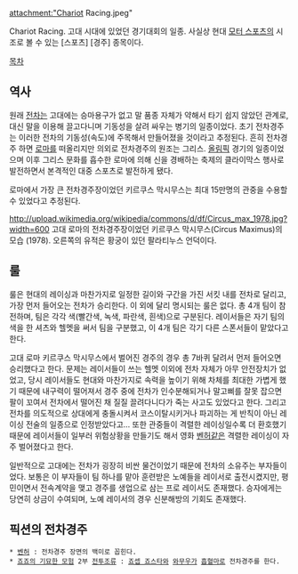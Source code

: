 attachment:"Chariot Racing.jpeg"

Chariot Racing. 고대 시대에 있었던 경기대회의 일종. 사실상 현대 [[모터 스포츠]]의 시조로 볼 수 있는 [스포츠] [경주] 종목이다. 

[[목차]]

== 역사 ==
원래 [[채리엇|전차]]는 고대에는 승마용구가 없고 말 품종 자체가 약해서 타기 쉽지 않았던 관계로, 대신 말을 이용해 끌고다니며 기동성을 살려 싸우는 병기의 일종이었다. 초기 전차경주는 이러한 전차의 기동성(속도)에 주목해서 만들어졌을 것이라고 추정된다. 흔히 전차경주 하면 [[로마]]를 떠올리지만 의외로 전차경주의 원조는 그리스. [[올림픽]] 경기의 일종이었으며 이후 그리스 문화를 흡수한 로마에 의해 신을 경배하는 축제의 클라이막스 행사로 발전하면서 본격적인 대중 스포츠로 발전하게 됐다.

로마에서 가장 큰 전차경주장이었던 키르쿠스 막시무스는 최대 15만명의 관중을 수용할 수 있었다고 추정된다. 

http://upload.wikimedia.org/wikipedia/commons/d/df/Circus_max_1978.jpg?width=600
고대 로마의 전차경주장이었던 키르쿠스 막시무스(Circus Maximus)의 모습 (1978). 오른쪽의 유적은 황궁이 있던 팔라티누스 언덕이다.

== 룰 ==
룰은 현대의 레이싱과 마찬가지로 일정한 길이와 구간을 가진 서킷 내를 전차로 달리고, 가장 먼저 들어오는 전차가 승리한다. 이 외에 달리 명시되는 룰은 없다. 총 4개 팀이 참전하며, 팀은 각각 색(빨간색, 녹색, 파란색, 흰색)으로 구분된다. 레이서들은 자기 팀의 색을 한 셔츠와 헬멧을 써서 팀을 구분했고, 이 4개 팀은 각기 다른 스폰서들이 맡았다고 한다.

고대 로마 키르쿠스 막시무스에서 벌어진 경주의 경우 총 7바퀴 달려서 먼저 들어오면 승리했다고 한다. 문제는 레이서들이 쓰는 헬멧 이외에 전차 자체가 아무 안전장치가 없었고, 당시 레이서들도 현대와 마찬가지로 속력을 높이기 위해 차체를 최대한 가볍게 했기 때문에 내구력이 떨어져서 경주 중에 전차가 인수분해되거나 말고삐를 잘못 잡으면 팔이 꼬여서 전차에서 떨어진 채 질질 끌려다니다가 죽는 사고도 있었다고 한다. 그리고 전차를 의도적으로 상대에게 충돌시켜서 코스이탈시키거나 파괴하는 게 반칙이 아닌 레이싱 전술의 일종으로 인정받았다고... 또한 관중들이 격렬한 레이싱일수록 더 환호했기 때문에 레이서들이 일부러 위험상황을 만들기도 해서 영화 [[벤허]]같은 격렬한 레이싱이 자주 벌어졌다고 한다.

일반적으로 고대에는 전차가 굉장히 비싼 물건이었기 때문에 전차의 소유주는 부자들이었다. 보통은 이 부자들이 팀 하나를 맡아 훈련받은 노예들을 레이서로 출전시켰지만, 평민이면서 전속계약을 맺고 경주를 생업으로 삼는 프로 레이서도 존재했다. 승자에게는 당연히 상금이 수여되며, 노예 레이서의 경우 신분해방의 기회도 존재했다.

== 픽션의 전차경주 ==
 * [[벤허]] : 전차경주 장면의 백미로 꼽힌다.
 * [[죠죠의 기묘한 모험]] 2부 [[전투조류]] : [[죠셉 죠스타]]와 [[와무우]]가 [[흡혈마]]로 전차경주를 한다.
